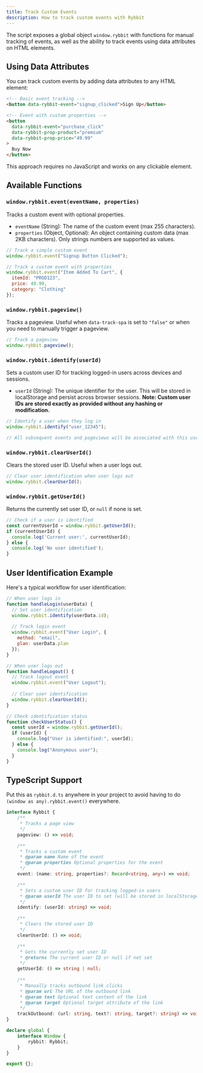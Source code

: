 ```yaml
---
title: Track Custom Events
description: How to track custom events with Rybbit
---
```



The script exposes a global object `window.rybbit` with functions for manual tracking of events, as well as the ability to track events using data attributes on HTML elements.

## Using Data Attributes

You can track custom events by adding data attributes to any HTML element:

```html
<!-- Basic event tracking -->
<button data-rybbit-event="signup_clicked">Sign Up</button>

<!-- Event with custom properties -->
<button 
  data-rybbit-event="purchase_click" 
  data-rybbit-prop-product="premium" 
  data-rybbit-prop-price="49.99"
>
  Buy Now
</button>
```

This approach requires no JavaScript and works on any clickable element.

## Available Functions

### `window.rybbit.event(eventName, properties)`

Tracks a custom event with optional properties.

*   `eventName` (String): The name of the custom event (max 255 characters).
*   `properties` (Object, Optional): An object containing custom data (max 2KB characters). Only strings numbers are supported as values.

```javascript
// Track a simple custom event
window.rybbit.event("Signup Button Clicked");

// Track a custom event with properties
window.rybbit.event("Item Added To Cart", {
  itemId: "PROD123",
  price: 49.99,
  category: "Clothing"
});
```

### `window.rybbit.pageview()`

Tracks a pageview. Useful when `data-track-spa` is set to `"false"` or when you need to manually trigger a pageview.

```javascript
// Track a pageview
window.rybbit.pageview();
```

### `window.rybbit.identify(userId)`

Sets a custom user ID for tracking logged-in users across devices and sessions.

*   `userId` (String): The unique identifier for the user. This will be stored in localStorage and persist across browser sessions. **Note: Custom user IDs are stored exactly as provided without any hashing or modification.**

```javascript
// Identify a user when they log in
window.rybbit.identify("user_12345");

// All subsequent events and pageviews will be associated with this user ID
```

### `window.rybbit.clearUserId()`

Clears the stored user ID. Useful when a user logs out.

```javascript
// Clear user identification when user logs out
window.rybbit.clearUserId();
```

### `window.rybbit.getUserId()`

Returns the currently set user ID, or `null` if none is set.

```javascript
// Check if a user is identified
const currentUserId = window.rybbit.getUserId();
if (currentUserId) {
  console.log('Current user:', currentUserId);
} else {
  console.log('No user identified');
}
```

## User Identification Example

Here's a typical workflow for user identification:

```javascript
// When user logs in
function handleLogin(userData) {
  // Set user identification
  window.rybbit.identify(userData.id);
  
  // Track login event
  window.rybbit.event("User Login", {
    method: "email",
    plan: userData.plan
  });
}

// When user logs out
function handleLogout() {
  // Track logout event
  window.rybbit.event("User Logout");
  
  // Clear user identification
  window.rybbit.clearUserId();
}

// Check identification status
function checkUserStatus() {
  const userId = window.rybbit.getUserId();
  if (userId) {
    console.log("User is identified:", userId);
  } else {
    console.log("Anonymous user");
  }
}
```

## TypeScript Support

Put this as `rybbit.d.ts` anywhere in your project to avoid having to do `(window as any).rybbit.event()` everywhere.

```typescript
interface Rybbit {
    /**
     * Tracks a page view
     */
    pageview: () => void;

    /**
     * Tracks a custom event
     * @param name Name of the event
     * @param properties Optional properties for the event
     */
    event: (name: string, properties?: Record<string, any>) => void;

    /**
     * Sets a custom user ID for tracking logged-in users
     * @param userId The user ID to set (will be stored in localStorage)
     */
    identify: (userId: string) => void;

    /**
     * Clears the stored user ID
     */
    clearUserId: () => void;

    /**
     * Gets the currently set user ID
     * @returns The current user ID or null if not set
     */
    getUserId: () => string | null;
    
    /**
     * Manually tracks outbound link clicks
     * @param url The URL of the outbound link
     * @param text Optional text content of the link
     * @param target Optional target attribute of the link
     */
    trackOutbound: (url: string, text?: string, target?: string) => void;
}

declare global {
    interface Window {
        rybbit: Rybbit;
    }
}

export {};
```